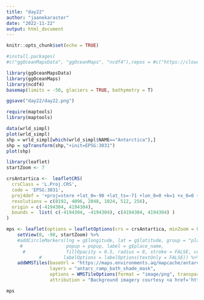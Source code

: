 ---
title: "day22"
author: "jaanekaraster"
date: "2022-11-22"
output: html_document
---

```{r setup, include=FALSE}
knitr::opts_chunk$set(echo = TRUE)
```

```{r libraries}
#install.packages(
#c("ggOceanMapsData", "ggOceanMaps", "ncdf4"),repos = #c("https://cloud.r-project.org","https://mikkovihtakari.github.io/drat"))

library(ggOceanMapsData)
library(ggOceanMaps)
library(ncdf4)
basemap(limits = -50, glaciers = TRUE, bathymetry = T)

ggsave("day22/day22.png")


```


```{r code}

require(maptools)
library(maptools)

data(wrld_simpl)
plot(wrld_simpl)
shp = wrld_simpl[which(wrld_simpl$NAME=="Antarctica"),]
shp = spTransform(shp,"+init=EPSG:3031")
plot(shp)
```


```{r leaflet}
library(leaflet)
startZoom <- 7

crsAntartica <-  leafletCRS(
  crsClass = 'L.Proj.CRS',
  code = 'EPSG:3031',
  proj4def = '+proj=stere +lat_0=-90 +lat_ts=-71 +lon_0=0 +k=1 +x_0=0 +y_0=0 +ellps=WGS84 +datum=WGS84 +units=m +no_defs',
  resolutions = c(8192, 4096, 2048, 1024, 512, 256),
  origin = c(-4194304, 4194304),
  bounds =  list( c(-4194304, -4194304), c(4194304, 4194304) )
)

mps <- leaflet(options = leafletOptions(crs = crsAntartica, minZoom = 0, worldCopyJump = FALSE)) %>%
    setView(0, -90, startZoom) %>%
    #addCircleMarkers(lng = g$longitude, lat = g$latitude, group = "placenames",
     #                popup = popup, label = g$place_name,
      #               fillOpacity = 0.5, radius = 8, stroke = FALSE, color = "#000",
			#		 labelOptions = labelOptions(textOnly = FALSE)) %>%
    addWMSTiles(baseUrl = "https://maps.environments.aq/mapcache/antarc/?",
                layers = "antarc_ramp_bath_shade_mask",
                options = WMSTileOptions(format = "image/png", transparent = TRUE),
                attribution = "Background imagery courtesy <a href='http://www.environments.aq/'>environments.aq</a>")

mps
```






